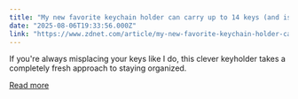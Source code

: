 ```yaml
---
title: "My new favorite keychain holder can carry up to 14 keys (and is trackable by phone)"
date: "2025-08-06T19:33:56.000Z"
link: "https://www.zdnet.com/article/my-new-favorite-keychain-holder-can-carry-up-to-14-keys-and-is-trackable-by-phone/"
---
```


If you're always misplacing your keys like I do, this clever keyholder takes a completely fresh approach to staying organized.

[Read more](https://www.zdnet.com/article/my-new-favorite-keychain-holder-can-carry-up-to-14-keys-and-is-trackable-by-phone/)
